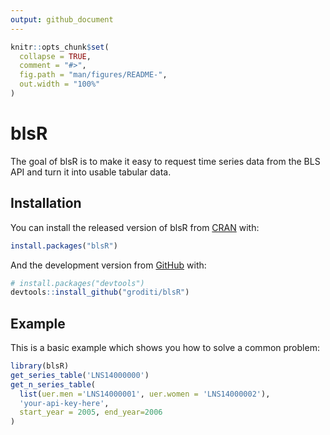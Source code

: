 ```yaml
---
output: github_document
---
```


<!-- README.md is generated from README.Rmd. Please edit that file -->

```r
knitr::opts_chunk$set(
  collapse = TRUE,
  comment = "#>",
  fig.path = "man/figures/README-",
  out.width = "100%"
)
```

# blsR

<!-- badges: start -->
<!-- badges: end -->

The goal of blsR is to make it easy to request time series data from the BLS API
and turn it into usable tabular data.

## Installation

You can install the released version of blsR from [CRAN](https://CRAN.R-project.org) with:

``` r
install.packages("blsR")
```

And the development version from [GitHub](https://github.com/) with:

``` r
# install.packages("devtools")
devtools::install_github("groditi/blsR")
```
## Example

This is a basic example which shows you how to solve a common problem:

```r
library(blsR)
get_series_table('LNS14000000')
get_n_series_table(
  list(uer.men ='LNS14000001', uer.women = 'LNS14000002'),
  'your-api-key-here',
  start_year = 2005, end_year=2006
)
```

